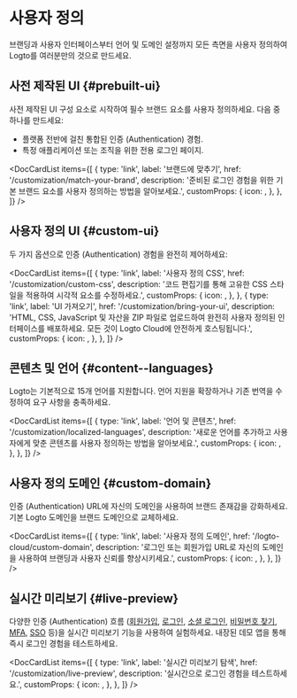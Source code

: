 
# 사용자 정의

브랜딩과 사용자 인터페이스부터 언어 및 도메인 설정까지 모든 측면을 사용자 정의하여 Logto를 여러분만의 것으로 만드세요.

## 사전 제작된 UI \{#prebuilt-ui}

사전 제작된 UI 구성 요소로 시작하여 필수 브랜드 요소를 사용자 정의하세요. 다음 중 하나를 만드세요:

- 플랫폼 전반에 걸친 통합된 인증 (Authentication) 경험.
- 특정 애플리케이션 또는 조직을 위한 전용 로그인 페이지.

<DocCardList
  items={[
    {
      type: 'link',
      label: '브랜드에 맞추기',
      href: '/customization/match-your-brand',
      description:
        '준비된 로그인 경험을 위한 기본 브랜드 요소를 사용자 정의하는 방법을 알아보세요.',
      customProps: {
        icon: <CustomizationIcon />,
      },
    },
  ]}
/>

## 사용자 정의 UI \{#custom-ui}

두 가지 옵션으로 인증 (Authentication) 경험을 완전히 제어하세요:

<DocCardList
  items={[
    {
      type: 'link',
      label: '사용자 정의 CSS',
      href: '/customization/custom-css',
      description: '코드 편집기를 통해 고유한 CSS 스타일을 적용하여 시각적 요소를 수정하세요.',
      customProps: {
        icon: <BrushIcon />,
      },
    },
    {
      type: 'link',
      label: 'UI 가져오기',
      href: '/customization/bring-your-ui',
      description:
        'HTML, CSS, JavaScript 및 자산을 ZIP 파일로 업로드하여 완전히 사용자 정의된 인터페이스를 배포하세요. 모든 것이 Logto Cloud에 안전하게 호스팅됩니다.',
      customProps: {
        icon: <FlaskIcon />,
      },
    },
  ]}
/>

## 콘텐츠 및 언어 \{#content--languages}

Logto는 기본적으로 15개 언어를 지원합니다. 언어 지원을 확장하거나 기존 번역을 수정하여 요구 사항을 충족하세요.

<DocCardList
  items={[
    {
      type: 'link',
      label: '언어 및 콘텐츠',
      href: '/customization/localized-languages',
      description:
        '새로운 언어를 추가하고 사용자에게 맞춘 콘텐츠를 사용자 정의하는 방법을 알아보세요.',
      customProps: {
        icon: <LanguagesIcon />,
      },
    },
  ]}
/>

## 사용자 정의 도메인 \{#custom-domain}

인증 (Authentication) URL에 자신의 도메인을 사용하여 브랜드 존재감을 강화하세요. 기본 Logto 도메인을 브랜드 도메인으로 교체하세요.

<DocCardList
  items={[
    {
      type: 'link',
      label: '사용자 정의 도메인',
      href: '/logto-cloud/custom-domain',
      description:
        '로그인 또는 회원가입 URL로 자신의 도메인을 사용하여 브랜딩과 사용자 신뢰를 향상시키세요.',
      customProps: {
        icon: <UserFlowIcon />,
      },
    },
  ]}
/>

## 실시간 미리보기 \{#live-preview}

다양한 인증 (Authentication) 흐름 ([회원가입](/end-user-flows/sign-up-and-sign-in/sign-up), [로그인](/end-user-flows/sign-up-and-sign-in/sign-in), [소셜 로그인](/end-user-flows/sign-up-and-sign-in/social-sign-in), [비밀번호 찾기](/end-user-flows/sign-up-and-sign-in/reset-password), [MFA](/end-user-flows/mfa), [SSO](/end-user-flows/enterprise-sso) 등)을 실시간 미리보기 기능을 사용하여 실험하세요. 내장된 데모 앱을 통해 즉시 로그인 경험을 테스트하세요.

<DocCardList
  items={[
    {
      type: 'link',
      label: '실시간 미리보기 탐색',
      href: '/customization/live-preview',
      description: '실시간으로 로그인 경험을 테스트하세요.',
      customProps: {
        icon: <StartIcon />,
      },
    },
  ]}
/>
